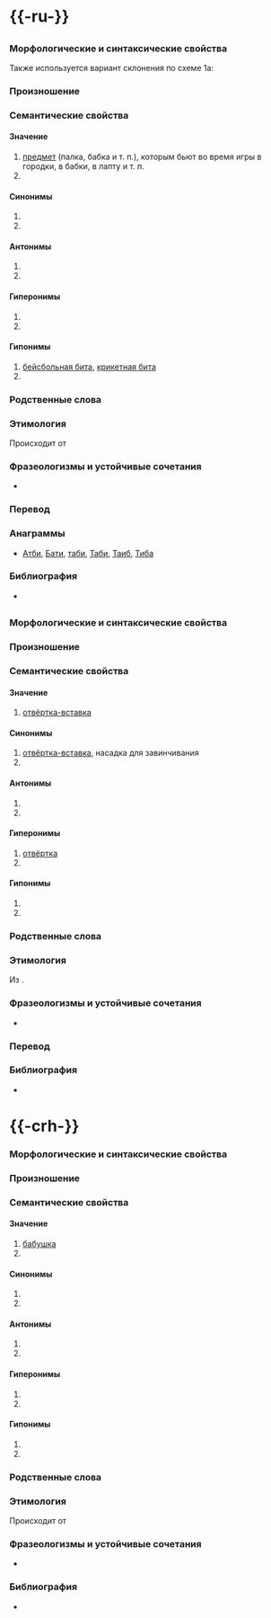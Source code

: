 {{Cf|Бита}}
{{wikipedia}}
= {{-ru-}} =
{{Омонимы|ru|4}}

== {{з|(существительное I)}} ==

=== Морфологические и синтаксические свойства ===
{{сущ ru f ina 1b
|основа=бит
|основа1=бит
|слоги={{по-слогам|би|та́}} и {{по-слогам|би́|та}}
}}
{{clear}} Также используется вариант склонения по схеме 1a:
{{сущ-ru|би́та|ж 1a|hide-text=1}}

{{морфо-ru|би|-т|+а|и=т}}

=== Произношение ===
{{transcription-ru|бита́|}}
{{transcription-ru|би́та|}}

=== Семантические свойства ===
{{илл|Wiffle bat and ball.jpg|Бейсбольная бита и мячик}}

==== Значение ====
# [[предмет]] (палка, бабка и т. п.), которым бьют во время игры в городки, в бабки, в лапту и т. п. {{пример|}}
# 

==== Синонимы ====
# 
# 

==== Антонимы ====
# 
# 

==== Гиперонимы ====
# 
# 

==== Гипонимы ====
# [[бейсбольная бита]], [[крикетная бита]]
# 

=== Родственные слова ===
{{родств-блок
|умласк=битка
|уничиж=
|увелич=
|имена-собственные=
|существительные=
|прилагательные=
|числительные=
|местоимения=
|глаголы=
|наречия=
|предикативы=
|предлоги=
}}

=== Этимология ===
Происходит от {{этимология:|да}}

=== Фразеологизмы и устойчивые сочетания ===
* 

=== Перевод ===
{{перев-блок
|ain=<!-- Айнский (лат) -->
|sq=<!-- Албанский-->
|en=[[bat]]
|ast=<!-- Астурийский -->
|af=<!-- Африкаанс -->
|hy=<!-- Армянский -->
|ba=<!-- Башкирский -->
|be=<!-- Белорусский -->
|bg=<!-- Болгарский -->
|bs=<!-- Боснийский -->
|br=<!-- Бретонский -->
|hu=<!-- Венгерский -->
|vi=<!-- Вьетнамский -->
|vro=<!-- Выруский -->
|gl=<!-- Галисийский -->
|el=<!-- Греческий -->
|ka=<!-- Грузинский -->
|da=<!-- Датский -->
|io=<!-- Идо -->
|ia=<!-- Интерлингва -->
|is=<!-- Исландский -->
|es=<!-- Испанский -->
|it=<!-- Итальянский -->
|kk=<!-- Казахский -->
|krl=<!-- Карельский -->
|ca=<!-- Каталанский -->
|ky=<!-- Киргизский -->
|zh-tw=<!-- Китайский (традиц.) -->
|zh-cn=<!-- Китайский (упрощ.) -->
|ko=<!-- Корейский -->
|co=<!-- Корсиканский -->
|la=<!-- Латинский -->
|lv=<!-- Латышский -->
|lt=<!-- Литовский -->
|mdf=<!-- Мокшанский -->
|mn=<!-- Монгольский -->
|gv=<!-- Мэнский -->
|nah=<!-- Науатль -->
|de=<!-- Немецкий -->
|no=<!-- Норвежский -->
|nl=<!-- Нидерландский -->
|pl=<!-- Польский -->
|pt=<!-- Португальский -->
|sr=<!-- Сербский (кир) -->
|sr-l=<!-- Сербский (лат) -->
|sk=<!-- Словацкий -->
|sl=<!-- Словенский -->
|chu=<!-- Старославянский -->
|tt=<!-- Татарский -->
|art=<!-- Токипона -->
|kim=<!-- Тофаларский -->
|tr=<!-- Турецкий -->
|tk=<!-- Туркменский -->
|uz=<!-- Узбекский -->
|uk=<!-- Украинский -->
|fo=<!-- Фарерский -->
|fi=<!-- Финский -->
|fr=<!-- Французский -->
|hr=<!-- Хорватский -->
|cs=<!-- Чешский -->
|sv={{t|sv|bollträ|n}}, {{t|sv|slagträ|n}}
|eo=<!--Эсперанто-->
|et=<!--Эстонский-->
|ja=<!--Японский-->
|ppol=<!-- Протополинезийский -->
|slovio-c=<!-- Словио (кир) -->
|slovio-l=<!-- Словио (лат) -->
}}

=== Анаграммы ===
* [[Атби]], [[Бати]], [[таби]], [[Таби]], [[Таиб]], [[Тиба]]

=== Библиография ===
* 

<!-- Служебное: -->
{{improve|ru|пример|синонимы|гиперонимы|этимология}}
{{Категория|язык=ru|||}}

== {{з|(существительное II)}} ==

=== Морфологические и синтаксические свойства ===
{{сущ ru f ina
|основа=бит
|основа1=би́т
|слоги={{по-слогам|би́|та}}
}}

=== Произношение ===
{{transcription-ru|би́та}}

=== Семантические свойства ===
{{илл|size=240px|Двухсторонняя отвёртка-вставка.jpg}}

==== Значение ====
# {{разг.|ru}} [[отвёртка-вставка]] {{пример|{{выдел|Биты}} для шуруповёрта бывают разной длины.}}

==== Синонимы ====
# [[отвёртка-вставка]], насадка для завинчивания
# 

==== Антонимы ====
# 
# 

==== Гиперонимы ====
# [[отвёртка]]
# 

==== Гипонимы ====
# 
# 

=== Родственные слова ===
{{родств-блок
|умласк=битка
|уничиж=
|увелич=
|имена-собственные=
|существительные=
|прилагательные=
|числительные=
|местоимения=
|глаголы=
|наречия=
|предикативы=
|предлоги=
}}

=== Этимология ===
Из {{сэ|en|(screwdriver) bit|с=bit|и=ru}}.

=== Фразеологизмы и устойчивые сочетания ===
* 

=== Перевод ===
{{перев-блок
|ain=<!-- Айнский (лат) -->
|sq=<!-- Албанский-->
|en=
|ast=<!-- Астурийский -->
|af=<!-- Африкаанс -->
|hy=<!-- Армянский -->
|ba=<!-- Башкирский -->
|be=<!-- Белорусский -->
|bg=<!-- Болгарский -->
|bs=<!-- Боснийский -->
|br=<!-- Бретонский -->
|hu=<!-- Венгерский -->
|vi=<!-- Вьетнамский -->
|vro=<!-- Выруский -->
|gl=<!-- Галисийский -->
|el=<!-- Греческий -->
|ka=<!-- Грузинский -->
|da=<!-- Датский -->
|io=<!-- Идо -->
|ia=<!-- Интерлингва -->
|is=<!-- Исландский -->
|es=<!-- Испанский -->
|it=<!-- Итальянский -->
|kk=<!-- Казахский -->
|krl=<!-- Карельский -->
|ca=<!-- Каталанский -->
|ky=<!-- Киргизский -->
|zh-tw=<!-- Китайский (традиц.) -->
|zh-cn=<!-- Китайский (упрощ.) -->
|ko=<!-- Корейский -->
|co=<!-- Корсиканский -->
|la=<!-- Латинский -->
|lv=<!-- Латышский -->
|lt=<!-- Литовский -->
|mdf=<!-- Мокшанский -->
|mn=<!-- Монгольский -->
|gv=<!-- Мэнский -->
|nah=<!-- Науатль -->
|de=<!-- Немецкий -->
|no=<!-- Норвежский -->
|nl=<!-- Нидерландский -->
|pl=<!-- Польский -->
|pt=<!-- Португальский -->
|sr=<!-- Сербский (кир) -->
|sr-l=<!-- Сербский (лат) -->
|sk=<!-- Словацкий -->
|sl=<!-- Словенский -->
|chu=<!-- Старославянский -->
|tt=<!-- Татарский -->
|art=<!-- Токипона -->
|kim=<!-- Тофаларский -->
|tr=<!-- Турецкий -->
|tk=<!-- Туркменский -->
|uz=<!-- Узбекский -->
|uk=<!-- Украинский -->
|fo=<!-- Фарерский -->
|fi=<!-- Финский -->
|fr=<!-- Французский -->
|hr=<!-- Хорватский -->
|cs=<!-- Чешский -->
|sv=
|eo=<!--Эсперанто-->
|et=<!--Эстонский-->
|ja=<!--Японский-->
|ppol=<!-- Протополинезийский -->
|slovio-c=<!-- Словио (кир) -->
|slovio-l=<!-- Словио (лат) -->
}}

=== Библиография ===
* 

<!-- Служебное: -->
{{improve|ru|морфология/парадигма|морфо|семантика|перевод}}
{{Категория|язык=ru|||}}

== {{з|(причастие)}} ==
{{Форма-прил|битый|ж|1|слоги={{по-слогам|би́|та}}}} {{пример|}}

<!-- Служебное: -->
{{improve|ru|}}
{{Категория|язык=ru|||}}

== {{з|(существительное III)}} ==
{{Форма-сущ|бит|р|ед|слоги={{по-слогам|би́|та}}}} {{пример|}}

<!-- Служебное: -->
{{improve|ru|}}
{{Категория|язык=ru|||}}
{{длина слова|4|ru}}
= {{-crh-}} =

=== Морфологические и синтаксические свойства ===
{{сущ crh
|основа=
|слоги={{по-слогам|бита}}
}}

{{морфо|прист1=|корень1=|суфф1=|оконч=|частица=}}
=== Произношение ===
{{transcription||}}

=== Семантические свойства ===

==== Значение ====
# [[бабушка]] {{пример||перевод=}}
#

==== Синонимы ====
#
#

==== Антонимы ====
#
#

==== Гиперонимы ====
#
#

==== Гипонимы ====
#
#

=== Родственные слова ===
{{родств-блок
|умласк=
|уничиж=
|увелич=
|имена-собственные=
|существительные=
|прилагательные=
|числительные=
|местоимения=
|глаголы=
|наречия=
|причастия=
|деепричастия=
}}

=== Этимология ===
Происходит от {{этимология:|crh}}

=== Фразеологизмы и устойчивые сочетания ===
*

=== Библиография ===
* 

{{unfinished|crh|s=1|p=1|e=1|m=1}}
{{Категория|язык=crh|||}}
{{длина слова|4|lang=crh}}
